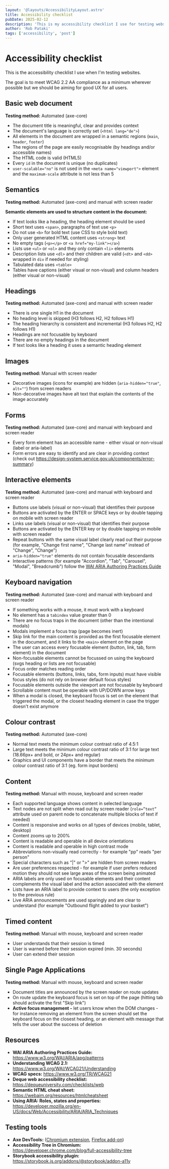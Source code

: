 ```yaml
---
layout: '@layouts/AccessibilityLayout.astro'
title: Accessibility checklist
pubDate: 2025-02-12
description: 'This is my accessibility checklist I use for testing websites.'
author: 'Rob Pataki'
tags: ['accessibility', 'post']
---
```


# Accessibility checklist

This is the accessibility checklist I use when I'm testing websites.

The goal is to meet WCAG 2.2 AA compliance as a minimum wherever possible but we should be aiming for good UX for all users.

## Basic web document

**Testing method:** Automated (axe-core)

- The document title is meaningful, clear and provides context
- The document's language is correctly set (`<html lang="de">`)
- All elements in the document are wrapped in a semantic regions (`main`, `header`, `footer`)
- The regions of the page are easily recognisable (by headings and/or accessible names)
- The HTML code is valid (HTML5)
- Every `id` in the document is unique (no duplicates)
- `user-scalable="no"` is not used in the `<meta name="viewport">` element and the `maximum-scale` attribute is not less than 5

## Semantics

**Testing method:** Automated (axe-core) and manual with screen reader

**Semantic elements are used to structure content in the document:**

- If text looks like a heading, the heading element should be used
- Short text uses `<span>`, paragraphs of text use `<p>`
- Do not use `<b>` for bold text (use CSS to style bold text)
- Only user generated HTML content uses `<strong>` text
- No empty tags (`<p></p>` or `<a href="my-link"></a>`)
- Lists use `<ul>` or `<ol>` and they only contain `<li>` elements
- Description lists use `<dl>` and their children are valid (`<dt>` and `<dd>` wrapped in `div` if needed for styling)
- Tabulated data uses `<table>`
- Tables have captions (either visual or non-visual) and column headers (either visual or non-visual)

## Headings

**Testing method:** Automated (axe-core) and manual with screen reader

- There is one single H1 in the document
- No heading level is skipped (H3 follows H2, H2 follows H1)
- The heading hierarchy is consistent and incremental (H3 follows H2, H2 follows H1)
- Headings are not focusable by keyboard
- There are no empty headings in the document
- If text looks like a heading it uses a semantic heading element

## Images

**Testing method:** Manual with screen reader

- Decorative images (icons for example) are hidden (`aria-hidden="true"`, `alt=""`) from screen readers
- Non-decorative images have alt text that explain the contents of the image accurately

## Forms

**Testing method:** Automated (axe-core) and manual with keyboard and screen reader

- Every form element has an accessible name - either visual or non-visual (label or aria-label)
- Form errors are easy to identify and are clear in providing context (check out https://design-system.service.gov.uk/components/error-summary)

## Interactive elements

**Testing method:** Automated (axe-core) and manual with keyboard and screen reader

- Buttons use labels (visual or non-visual) that identifies their purpose
- Buttons are activated by the ENTER or SPACE keys or by double tapping on mobile with screen reader
- Links use labels (visual or non-visual) that identifies their purpose
- Buttons are activated by the ENTER key or by double tapping on mobile with screen reader
- Repeat buttons with the same visual label clearly read out their purpose (for example, "Change first name", "Change last name" instead of "Change", "Change")
- `aria-hidden="true"` elements do not contain focusable descendants
- Interactive patterns (for example "Accordion", "Tab", "Carousel", "Modal", "Breadcrumb") follow the [WAI ARIA Authoring Practices Guide](https://www.w3.org/WAI/ARIA/apg/patterns/)

## Keyboard navigation

**Testing method:** Automated (axe-core) and manual with keyboard and screen reader

- If something works with a mouse, it must work with a keyboard
- No element has a `tabindex` value greater than 0
- There are no focus traps in the document (other than the intentional modals)
- Modals implement a focus trap (page becomes inert)
- Skip link for the main content is provided as the first focusable element in the document, and it links to the `<main>` element on the page
- The user can access every focusable element (button, link, tab, form element) in the document
- Non-focusable elements cannot be focussed on using the keyboard (svgs heading or lists are not focusable)
- Focus order matches reading order
- Focusable elements (buttons, links, tabs, form inputs) must have visible focus styles (do not rely on browser default focus styles)
- Focusable elements outside the viewport are not focusable by keyboard
- Scrollable content must be operable with UP/DOWN arrow keys
- When a modal is closed, the keyboard focus is set on the element that triggered the modal, or the closest heading element in case the trigger doesn't exist anymore

## Colour contrast

**Testing method:** Automated (axe-core)

- Normal text meets the minimum colour contrast ratio of 4.5:1
- Large text meets the minimum colour contrast ratio of 3:1 for large text (18.66px+ and bold, or 24px+ and regular)
- Graphics and UI components have a border that meets the minimum colour contrast ratio of 3:1 (eg. form input borders)

## Content

**Testing method:** Manual with mouse, keyboard and screen reader

- Each supported language shows content in selected language
- Text nodes are not split when read out by screen reader (`role=”text”` attribute used on parent node to concatenate multiple blocks of text if needed)
- Content is responsive and works on all types of devices (mobile, tablet, desktop)
- Content zooms up to 200%
- Content is readable and operable in all device orientations
- Content is readable and operable in high contrast mode
- Abbreviations non-visually read correctly - for example "pp" reads "per person"
- Special characters such as "|" or ">" are hidden from screen readers
- Are user preferences respected - for example if user prefers reduced motion they should not see large areas of the screen being animated
- ARIA labels are only used on focusable elements and their content complements the visual label and the action associated with the element
- Lists have an ARIA label to provide context to users (the only exception to the previous rule)
- Live ARIA announcements are used sparingly and are clear to understand (for example "Outbound flight added to your basket")

## Timed content

**Testing method:** Manual with mouse, keyboard and screen reader

- User understands that their session is timed
- User is warned before their session expired (min. 30 seconds)
- User can extend their session

## Single Page Applications

**Testing method:** Manual with mouse, keyboard and screen reader

- Document titles are announced by the screen reader on route updates
- On route update the keyboard focus is set on top of the page (hitting tab should activate the first "Skip link")
- **Active focus management -** let users know when the DOM changes - for instance removing an element from the screen should set the keyboard focus on the closest heading, or an element with message that tells the user about the success of deletion

## Resources

- **WAI ARIA Authoring Practices Guide:** https://www.w3.org/WAI/ARIA/apg/patterns
- **Understanding WCAG 2.1:** https://www.w3.org/WAI/WCAG21/Understanding
- **WCAG specs:** https://www.w3.org/TR/WCAG21
- **Deque web accessibility checklist:** https://dequeuniversity.com/checklists/web
- **Semantic HTML cheat sheet:** https://webaim.org/resources/htmlcheatsheet
- **Using ARIA: Roles, states and properties:** https://developer.mozilla.org/en-US/docs/Web/Accessibility/ARIA/ARIA_Techniques

## Testing tools

- **Axe DevTools:** ([Chromium extension](https://chrome.google.com/webstore/detail/axe-devtools-web-accessib/lhdoppojpmngadmnindnejefpokejbdd), [Firefox add-on](https://addons.mozilla.org/en-GB/firefox/addon/axe-devtools))
- **Accessibility Tree in Chromium:** https://developer.chrome.com/blog/full-accessibility-tree
- **Storybook accessibility plugin:** https://storybook.js.org/addons/@storybook/addon-a11y
